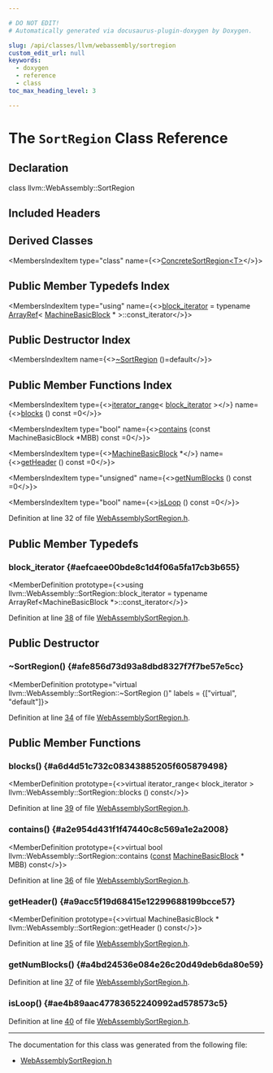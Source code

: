 ```yaml
---

# DO NOT EDIT!
# Automatically generated via docusaurus-plugin-doxygen by Doxygen.

slug: /api/classes/llvm/webassembly/sortregion
custom_edit_url: null
keywords:
  - doxygen
  - reference
  - class
toc_max_heading_level: 3

---
```





# The `SortRegion` Class Reference

<DoxygenPage pluginConfig={pluginConfig}>



## Declaration

<CodeBlock>class llvm::WebAssembly::SortRegion</CodeBlock>

## Included Headers

<IncludesList>
<IncludesListItem
  filePath="Target/WebAssembly/WebAssemblySortRegion.h"
  permalink="/docs/api/files/lib/lib/target/lib/target/webassembly/webassemblysortregion-h"
  isLocal="true" />
</IncludesList>

## Derived Classes

<MembersIndex>

<MembersIndexItem
  type="class"
  name={<><a href="/docs/api/classes/llvm/webassembly/concretesortregion">ConcreteSortRegion&lt;T&gt;</a></>}>
</MembersIndexItem>

</MembersIndex>

## Public Member Typedefs Index

<MembersIndex>

<MembersIndexItem
  type="using"
  name={<><a href="#aefcaee00bde8c1d4f06a5fa17cb3b655">block&#95;iterator</a> = typename <a href="/docs/api/classes/llvm/arrayref">ArrayRef</a>&lt; <a href="/docs/api/classes/llvm/machinebasicblock">MachineBasicBlock</a> &#42; &gt;::const&#95;iterator</>}>
</MembersIndexItem>

</MembersIndex>

## Public Destructor Index

<MembersIndex>

<MembersIndexItem
  name={<><a href="#afe856d73d93a8dbd8327f7f7be57e5cc">~SortRegion</a> ()=default</>}>
</MembersIndexItem>

</MembersIndex>

## Public Member Functions Index

<MembersIndex>

<MembersIndexItem
  type={<><a href="/docs/api/classes/llvm/iterator-range">iterator&#95;range</a>&lt; <a href="#aefcaee00bde8c1d4f06a5fa17cb3b655">block&#95;iterator</a> &gt;</>}
  name={<><a href="#a6d4d51c732c08343885205f605879498">blocks</a> () const =0</>}>
</MembersIndexItem>

<MembersIndexItem
  type="bool"
  name={<><a href="#a2e954d431f1f47440c8c569a1e2a2008">contains</a> (const MachineBasicBlock &#42;MBB) const =0</>}>
</MembersIndexItem>

<MembersIndexItem
  type={<><a href="/docs/api/classes/llvm/machinebasicblock">MachineBasicBlock</a> &#42;</>}
  name={<><a href="#a9acc5f19d68415e12299688199bcce57">getHeader</a> () const =0</>}>
</MembersIndexItem>

<MembersIndexItem
  type="unsigned"
  name={<><a href="#a4bd24536e084e26c20d49deb6da80e59">getNumBlocks</a> () const =0</>}>
</MembersIndexItem>

<MembersIndexItem
  type="bool"
  name={<><a href="#ae4b89aac47783652240992ad578573c5">isLoop</a> () const =0</>}>
</MembersIndexItem>

</MembersIndex>


Definition at line 32 of file <a href="/docs/api/files/lib/lib/target/lib/target/webassembly/webassemblysortregion-h">WebAssemblySortRegion.h</a>.

<SectionDefinition>

## Public Member Typedefs

### block&#95;iterator {#aefcaee00bde8c1d4f06a5fa17cb3b655}

<MemberDefinition
  prototype={<>using llvm::WebAssembly::SortRegion::block&#95;iterator =  typename ArrayRef&lt;MachineBasicBlock &#42;&gt;::const&#95;iterator</>}>

Definition at line <a href="/docs/api/files/lib/lib/target/lib/target/webassembly/webassemblysortregion-h/#l00038">38</a> of file <a href="/docs/api/files/lib/lib/target/lib/target/webassembly/webassemblysortregion-h">WebAssemblySortRegion.h</a>.
</MemberDefinition>

</SectionDefinition>

<SectionDefinition>

## Public Destructor

### ~SortRegion() {#afe856d73d93a8dbd8327f7f7be57e5cc}

<MemberDefinition
  prototype="virtual llvm::WebAssembly::SortRegion::~SortRegion ()"
  labels = {["virtual", "default"]}>

Definition at line <a href="/docs/api/files/lib/lib/target/lib/target/webassembly/webassemblysortregion-h/#l00034">34</a> of file <a href="/docs/api/files/lib/lib/target/lib/target/webassembly/webassemblysortregion-h">WebAssemblySortRegion.h</a>.
</MemberDefinition>

</SectionDefinition>

<SectionDefinition>

## Public Member Functions

### blocks() {#a6d4d51c732c08343885205f605879498}

<MemberDefinition
  prototype={<>virtual iterator&#95;range&lt; block&#95;iterator &gt; llvm::WebAssembly::SortRegion::blocks () const</>}>

Definition at line <a href="/docs/api/files/lib/lib/target/lib/target/webassembly/webassemblysortregion-h/#l00039">39</a> of file <a href="/docs/api/files/lib/lib/target/lib/target/webassembly/webassemblysortregion-h">WebAssemblySortRegion.h</a>.
</MemberDefinition>

### contains() {#a2e954d431f1f47440c8c569a1e2a2008}

<MemberDefinition
  prototype={<>virtual bool llvm::WebAssembly::SortRegion::contains (<a href="/docs/api/files/lib/lib/target/lib/target/aarch64/aarch64promoteconstant-cpp/#a90f8350fecae261c25be85d38b451bff">const</a> <a href="/docs/api/classes/llvm/machinebasicblock">MachineBasicBlock</a> &#42; MBB) const</>}>

Definition at line <a href="/docs/api/files/lib/lib/target/lib/target/webassembly/webassemblysortregion-h/#l00036">36</a> of file <a href="/docs/api/files/lib/lib/target/lib/target/webassembly/webassemblysortregion-h">WebAssemblySortRegion.h</a>.
</MemberDefinition>

### getHeader() {#a9acc5f19d68415e12299688199bcce57}

<MemberDefinition
  prototype={<>virtual MachineBasicBlock &#42; llvm::WebAssembly::SortRegion::getHeader () const</>}>

Definition at line <a href="/docs/api/files/lib/lib/target/lib/target/webassembly/webassemblysortregion-h/#l00035">35</a> of file <a href="/docs/api/files/lib/lib/target/lib/target/webassembly/webassemblysortregion-h">WebAssemblySortRegion.h</a>.
</MemberDefinition>

### getNumBlocks() {#a4bd24536e084e26c20d49deb6da80e59}

<MemberDefinition
  prototype="virtual unsigned llvm::WebAssembly::SortRegion::getNumBlocks () const">

Definition at line <a href="/docs/api/files/lib/lib/target/lib/target/webassembly/webassemblysortregion-h/#l00037">37</a> of file <a href="/docs/api/files/lib/lib/target/lib/target/webassembly/webassemblysortregion-h">WebAssemblySortRegion.h</a>.
</MemberDefinition>

### isLoop() {#ae4b89aac47783652240992ad578573c5}

<MemberDefinition
  prototype="virtual bool llvm::WebAssembly::SortRegion::isLoop () const">

Definition at line <a href="/docs/api/files/lib/lib/target/lib/target/webassembly/webassemblysortregion-h/#l00040">40</a> of file <a href="/docs/api/files/lib/lib/target/lib/target/webassembly/webassemblysortregion-h">WebAssemblySortRegion.h</a>.
</MemberDefinition>

</SectionDefinition>

<hr/>

The documentation for this class was generated from the following file:

<ul>
<li><a href="/docs/api/files/lib/lib/target/lib/target/webassembly/webassemblysortregion-h">WebAssemblySortRegion.h</a></li>
</ul>

</DoxygenPage>
